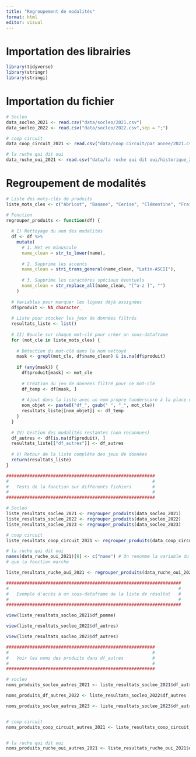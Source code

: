 ```yaml
---
title: "Regroupement de modalités"
format: html
editor: visual
---
```


# Importation des librairies

```r
library(tidyverse)
library(stringr)
library(stringi)
```

# Importation du fichier

```r

# Socleo 
data_socleo_2021 <- read.csv("data/socleo/2021.csv")
data_socleo_2022 <- read.csv("data/socleo/2022.csv",sep = ";")

# coop circuit
data_coop_circuit_2021 <- read.csv("data/coop circuit/par annee/2021.csv",sep = ",")

# la ruche qui dit oui
data_ruche_oui_2021 <- read.csv("data/la ruche qui dit oui/historique_2021part1.csv",sep = ";")
```

# Regroupement de modalités

```r

# Liste des mots-clés de produits
liste_mots_cles <- c("Abricot", "Banane", "Cerise", "Clémentine", "Fraise", "Kiwi", "Nectarine", "Noix", "Pêche", "Poire", "Pomme de terre", "Pomme", "Prune", "Raisin", "Asperge", "Aubergine", "Carotte", "Céleri-branche", "Chou fleur", "Concombre", "Courgette", "Endive", "Haricot vert", "Laitue", "Melon", "Oignon", "Poireau", "Poivron", "Potiron", "Tomate", "Lait", "Œuf", "Boeuf", "Porc", "Poulet", "Jus de Pomme", "Lentille")

# Fonction
regrouper_produits <- function(df) {
  
  # I) Nettoyage du nom des modalités 
  df <- df %>%
    mutate(
      # 1. Met en minuscule
      name_clean = str_to_lower(name),
      
      # 2. Supprime les accents
      name_clean = stri_trans_general(name_clean, "Latin-ASCII"),
      
      # 3. Supprime les caractères spéciaux éventuels
      name_clean = str_replace_all(name_clean, "[^a-z ]", "")
    )
  
  # Variables pour marquer les lignes déjà assignées
  df$produit <- NA_character_
  
  # Liste pour stocker les jeux de données filtrés
  resultats_liste <- list()
  
  # II) Boucle sur chaque mot-clé pour créer un sous-dataframe
  for (mot_cle in liste_mots_cles) {
    
    # Détection du mot-clé dans le nom nettoyé
    mask <- grepl(mot_cle, df$name_clean) & is.na(df$produit)
    
    if (any(mask)) {
      df$produit[mask] <- mot_cle
      
      # Création du jeu de données filtré pour ce mot-clé
      df_temp <- df[mask, ]
      
      # Ajout dans la liste avec un nom propre (underscore à la place des espaces)
      nom_objet <- paste0("df_", gsub(" ", "_", mot_cle))
      resultats_liste[[nom_objet]] <- df_temp
    }
  }
  
  # IV) Gestion des modalités restantes (non reconnues)
  df_autres <- df[is.na(df$produit), ]
  resultats_liste[["df_autres"]] <- df_autres
  
  # V) Retour de la liste complète des jeux de données
  return(resultats_liste)
}
```

```r
#########################################################
#                                                       #
#   Tests de la fonction sur différents fichiers        #
#                                                       #
######################################################### 

# Socleo 
liste_resultats_socleo_2021 <- regrouper_produits(data_socleo_2021)
liste_resultats_socleo_2022 <- regrouper_produits(data_socleo_2022)
liste_resultats_socleo_2023 <- regrouper_produits(data_socleo_2023)

# coop circuit
liste_resultats_coop_circuit_2021 <- regrouper_produits(data_coop_circuit_2021)

# la ruche qui dit oui
names(data_ruche_oui_2021)[8] <- c("name") # On renomme la variable du nom de produit pour
# que la fonction marche

liste_resultats_ruche_oui_2021 <- regrouper_produits(data_ruche_oui_2021)

###################################################################
#                                                                 #
#   Exemple d'accès à un sous-dataframe de la liste de résultat   #
#                                                                 #
################################################################### 

view(liste_resultats_socleo_2021$df_pomme)

view(liste_resultats_socleo_2022$df_autres)

view(liste_resultats_socleo_2023$df_autres)

#########################################################
#                                                       #
#   Voir les noms des produits dans df_autres           #
#                                                       #
######################################################### 

# socleo
noms_produits_socleo_autres_2021 <- liste_resultats_socleo_2021$df_autres |> group_by(name) |> count()

noms_produits_df_autres_2022 <- liste_resultats_socleo_2022$df_autres |> group_by(name) |> count()

noms_produits_socleo_autres_2023 <- liste_resultats_socleo_2023$df_autres |> group_by(name) |> count()


# coop circuit
noms_produits_coop_circuit_autres_2021 <- liste_resultats_coop_circuit_2021$df_autres |> group_by(name) |> count()


# la ruche qui dit oui
noms_produits_ruche_oui_autres_2021 <- liste_resultats_ruche_oui_2021$df_autres |> group_by(name) |> count()

```
